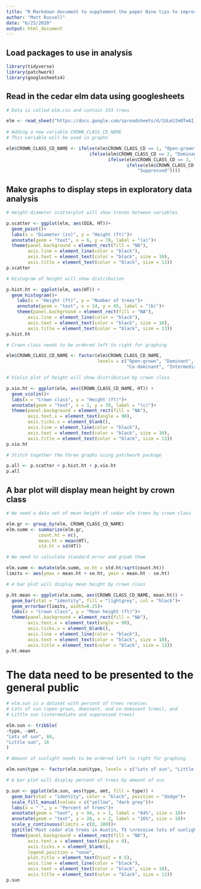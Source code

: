 ```yaml
---
title: "R Markdown document to supplement the paper Nine tips to improve your everyday forest data analysis"
author: "Matt Russell"
date: "6/25/2020"
output: html_document
---
```


## Load packages to use in analysis
```r
library(tidyverse)
library(patchwork)
library(googlesheets4)
```

## Read in the cedar elm data using googlesheets

```r
# Data is called elm.csv and contain 333 trees

elm <- read_sheet("https://docs.google.com/spreadsheets/d/1ULm1ImOTeAI_7icwZnR5eYD8n7XeR1zyeU1CmbQkNrg/edit?usp=sharing")
  
# Adding a new variable CROWN_CLASS_CD_NAME
# This variable will be used in graphs

elm$CROWN_CLASS_CD_NAME <- ifelse(elm$CROWN_CLASS_CD == 1, "Open-grown",
                               ifelse(elm$CROWN_CLASS_CD == 2, "Dominant", 
                                      ifelse(elm$CROWN_CLASS_CD == 3, "Co-dominant",
                                             ifelse(elm$CROWN_CLASS_CD == 4, "Intermediate",
                                                 "Suppressed"))))
```

## Make graphs to display steps in exploratory data analysis

```r
# Height-diameter scatterplot will show trends between variables

p.scatter <- ggplot(elm, aes(DIA, HT))+
  geom_point()+
  labs(x = "Diameter (in)", y = "Height (ft)")+
  annotate(geom = "text", x = 6, y = 70, label = "(a)")+
  theme(panel.background = element_rect(fill = "NA"),
        axis.line = element_line(color = "black"),
        axis.text = element_text(color = "black", size = 10),
        axis.title = element_text(color = "black", size = 13))
p.scatter

# Histogram of height will show distribution 

p.hist.ht <- ggplot(elm, aes(HT)) +
  geom_histogram()+
    labs(x = "Height (ft)", y = "Number of trees")+
    annotate(geom = "text", x = 14, y = 45, label = "(b)")+
    theme(panel.background = element_rect(fill = "NA"),
        axis.line = element_line(color = "black"),
        axis.text = element_text(color = "black", size = 10),
        axis.title = element_text(color = "black", size = 13))
p.hist.ht

# Crown class needs to be ordered left to right for graphing 

elm$CROWN_CLASS_CD_NAME <- factor(elm$CROWN_CLASS_CD_NAME,
                                  levels = c("Open-grown", "Dominant", 
                                             "Co-dominant", "Intermediate", "Suppressed"))

# Violin plot of height will show distribution by crown class 

p.vio.ht <- ggplot(elm, aes(CROWN_CLASS_CD_NAME, HT)) +
  geom_violin()+
  labs(x = "Crown class", y = "Height (ft)")+
  annotate(geom = "text", x = 1, y = 70, label = "(c)")+
  theme(panel.background = element_rect(fill = "NA"),
        axis.text.x = element_text(angle = 90),
        axis.ticks.x = element_blank(),
        axis.line = element_line(color = "black"),
        axis.text = element_text(color = "black", size = 10),
        axis.title = element_text(color = "black", size = 13))
p.vio.ht

# Stitch together the three graphs using patchwork package

p.all <- p.scatter + p.hist.ht + p.vio.ht
p.all
```

## A bar plot will display mean height by crown class
```r
# We need a data set of mean height of cedar elm trees by crown class

elm.gr <- group_by(elm, CROWN_CLASS_CD_NAME)
elm.summ <- summarize(elm.gr,
            count.ht = n(),
            mean.ht = mean(HT),
            std.ht = sd(HT))

# We need to calculate standard error and grpah them

elm.summ <- mutate(elm.summ, se.ht = std.ht/sqrt(count.ht))
limits <- aes(ymax = mean.ht + se.ht, ymin = mean.ht - se.ht)

# A bar plot will display mean height by crown class

p.ht.mean <- ggplot(elm.summ, aes(CROWN_CLASS_CD_NAME, mean.ht)) +
  geom_bar(stat = "identity", fill = "lightgrey", col = "black")+
  geom_errorbar(limits, width=0.25)+
  labs(x = "Crown class", y = "Mean height (ft)")+
  theme(panel.background = element_rect(fill = "NA"),
        axis.text.x = element_text(angle = 90),
        axis.ticks.x = element_blank(),
        axis.line = element_line(color = "black"),
        axis.text = element_text(color = "black", size = 10),
        axis.title = element_text(color = "black", size = 13))
p.ht.mean 
```

# The data need to be presented to the general public

```r
# elm.sun is a dataset with percent of trees receive:
# Lots of sun (open-grown, dominant, and co-dominant trees), and
# Little sun (intermediate and suppressed trees)

elm.sun <- tribble(
~type, ~amt,
"Lots of sun", 84,
"Little sun", 16
)

# Amount of sunlight needs to be ordered left to right for graphing 

elm.sun$type <- factor(elm.sun$type, levels = c("Lots of sun", "Little sun"))

# A bar plot will display percent of trees by amount of sun

p.sun <- ggplot(elm.sun, aes(type, amt, fill = type)) +
  geom_bar(stat = "identity", color = "black", position = "dodge")+
  scale_fill_manual(values = c("yellow", "dark grey"))+
  labs(x = " ", y = "Percent of trees")+
  annotate(geom = "text", y = 94, x = 1, label = "84%", size = 10)+
  annotate(geom = "text", y = 26, x = 2, label = "16%", size = 10)+
  scale_y_continuous(limits = c(0, 100))+
  ggtitle("Most cedar elm trees in Austin, TX \nreceive lots of sunlight.", )+
  theme(panel.background = element_rect(fill = "NA"),
        axis.text.x = element_text(angle = 0),
        axis.ticks.x = element_blank(),
        legend.position = "none",
        plot.title = element_text(hjust = 0.5),
        axis.line = element_line(color = "black"),
        axis.text = element_text(color = "black", size = 10),
        axis.title = element_text(color = "black", size = 13))
p.sun
```

